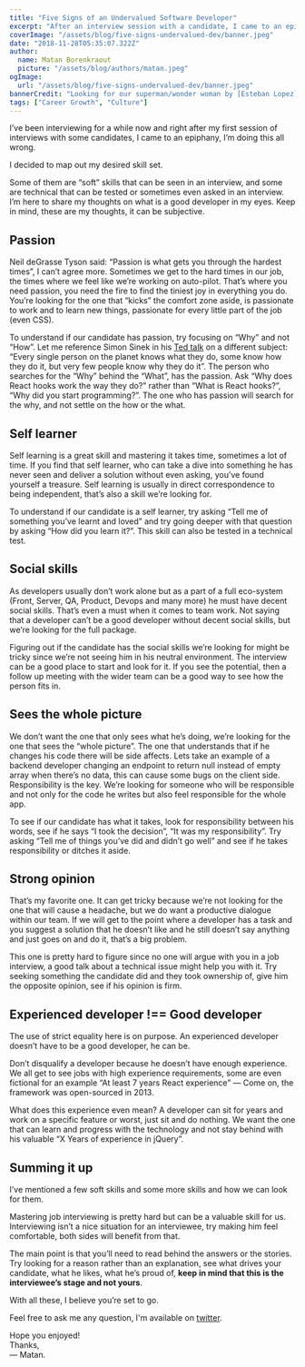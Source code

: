 ```yaml
---
title: "Five Signs of an Undervalued Software Developer"
excerpt: "After an interview session with a candidate, I came to an epiphany, I’m doing this all wrong."
coverImage: "/assets/blog/five-signs-undervalued-dev/banner.jpeg"
date: "2018-11-28T05:35:07.322Z"
author:
  name: Matan Borenkraout
  picture: "/assets/blog/authors/matan.jpeg"
ogImage:
  url: "/assets/blog/five-signs-undervalued-dev/banner.jpeg"
bannerCredit: "Looking for our superman/wonder woman by [Esteban Lopez](https://unsplash.com/photos/2poldZWTz1U)"
tags: ["Career Growth", "Culture"]
---
```


I’ve been interviewing for a while now and right after my first session of interviews with some candidates, I came to an epiphany, I’m doing this all wrong.

I decided to map out my desired skill set.

Some of them are “soft” skills that can be seen in an interview, and some are technical that can be tested or sometimes even asked in an interview. I’m here to share my thoughts on what is a good developer in my eyes. Keep in mind, these are my thoughts, it can be subjective.

## Passion

Neil deGrasse Tyson said: “Passion is what gets you through the hardest times”, I can’t agree more. Sometimes we get to the hard times in our job, the times where we feel like we’re working on auto-pilot. That’s where you need passion, you need the fire to find the tiniest joy in everything you do.  
You’re looking for the one that “kicks” the comfort zone aside, is passionate to work and to learn new things, passionate for every little part of the job (even CSS).

To understand if our candidate has passion, try focusing on “Why” and not “How”. Let me reference Simon Sinek in his [Ted talk](https://www.ted.com/talks/simon_sinek_how_great_leaders_inspire_action#t-117896) on a different subject: “Every single person on the planet knows what they do, some know how they do it, but very few people know why they do it”. The person who searches for the “Why” behind the “What”, has the passion. Ask “Why does React hooks work the way they do?” rather than “What is React hooks?”, “Why did you start programming?”. The one who has passion will search for the why, and not settle on the how or the what.

## Self learner

Self learning is a great skill and mastering it takes time, sometimes a lot of time. If you find that self learner, who can take a dive into something he has never seen and deliver a solution without even asking, you’ve found yourself a treasure. Self learning is usually in direct correspondence to being independent, that’s also a skill we’re looking for.

To understand if our candidate is a self learner, try asking “Tell me of something you’ve learnt and loved” and try going deeper with that question by asking “How did you learn it?”. This skill can also be tested in a technical test.

## Social skills

As developers usually don’t work alone but as a part of a full eco-system (Front, Server, QA, Product, Devops and many more) he must have decent social skills. That’s even a must when it comes to team work. Not saying that a developer can’t be a good developer without decent social skills, but we’re looking for the full package.

Figuring out if the candidate has the social skills we’re looking for might be tricky since we’re not seeing him in his neutral environment. The interview can be a good place to start and look for it. If you see the potential, then a follow up meeting with the wider team can be a good way to see how the person fits in.

## Sees the whole picture

We don’t want the one that only sees what he’s doing, we’re looking for the one that sees the “whole picture”. The one that understands that if he changes his code there will be side affects. Lets take an example of a backend developer changing an endpoint to return null instead of empty array when there’s no data, this can cause some bugs on the client side. Responsibility is the key. We’re looking for someone who will be responsible and not only for the code he writes but also feel responsible for the whole app.

To see if our candidate has what it takes, look for responsibility between his words, see if he says “I took the decision”, “It was my responsibility”. Try asking “Tell me of things you’ve did and didn’t go well” and see if he takes responsibility or ditches it aside.

## Strong opinion

That’s my favorite one. It can get tricky because we’re not looking for the one that will cause a headache, but we do want a productive dialogue within our team. If we will get to the point where a developer has a task and you suggest a solution that he doesn’t like and he still doesn’t say anything and just goes on and do it, that’s a big problem.

This one is pretty hard to figure since no one will argue with you in a job interview, a good talk about a technical issue might help you with it. Try seeking something the candidate did and they took ownership of, give him the opposite opinion, see if his opinion is firm.

## Experienced developer !== Good developer

The use of strict equality here is on purpose. An experienced developer doesn’t have to be a good developer, he can be.

Don’t disqualify a developer because he doesn’t have enough experience.  
We all get to see jobs with high experience requirements, some are even fictional for an example “At least 7 years React experience” — Come on, the framework was open-sourced in 2013.

What does this experience even mean? A developer can sit for years and work on a specific feature or worst, just sit and do nothing. We want the one that can learn and progress with the technology and not stay behind with his valuable “X Years of experience in jQuery”.

## Summing it up

I’ve mentioned a few soft skills and some more skills and how we can look for them.

Mastering job interviewing is pretty hard but can be a valuable skill for us.  
Interviewing isn’t a nice situation for an interviewee, try making him feel comfortable, both sides will benefit from that.

The main point is that you’ll need to read behind the answers or the stories. Try looking for a reason rather than an explanation, see what drives your candidate, what he likes, what he’s proud of, **keep in mind that this is the interviewee’s stage and not yours**.

With all these, I believe you’re set to go.

Feel free to ask me any question, I'm available on [twitter](https://twitter.com/matanbobi).

Hope you enjoyed!  
Thanks,  
— Matan.
